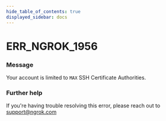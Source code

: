 ```yaml
---
hide_table_of_contents: true
displayed_sidebar: docs
---
```



# ERR_NGROK_1956

### Message
Your account is limited to `MAX` SSH Certificate Authorities.

<ErrorDetails error='err_ngrok_1956' />


### Further help
If you're having trouble resolving this error, please reach out to [support@ngrok.com](mailto:support@ngrok.com?subject=Help%20with%20ERR_NGROK_1956)

